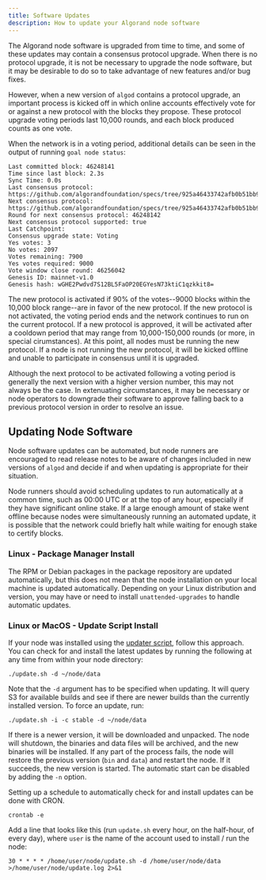```yaml
---
title: Software Updates
description: How to update your Algorand node software
---
```



The Algorand node software is upgraded from time to time, and some of these updates may contain a consensus protocol upgrade. When there is no protocol upgrade, it is not be necessary to upgrade the node software, but it may be desirable to do so to take advantage of new features and/or bug fixes.

However, when a new version of `algod` contains a protocol upgrade, an important process is kicked off in which online accounts effectively vote for or against a new protocol with the blocks they propose. These protocol upgrade voting periods last 10,000 rounds, and each block produced counts as one vote.

When the network is in a voting period, additional details can be seen in the output of running `goal node status`:

```shell showLineNumbers=false frame=none {9-14}
Last committed block: 46248141
Time since last block: 2.3s
Sync Time: 0.0s
Last consensus protocol: https://github.com/algorandfoundation/specs/tree/925a46433742afb0b51bb939354bd907fa88bf95
Next consensus protocol: https://github.com/algorandfoundation/specs/tree/925a46433742afb0b51bb939354bd907fa88bf95
Round for next consensus protocol: 46248142
Next consensus protocol supported: true
Last Catchpoint:
Consensus upgrade state: Voting
Yes votes: 3
No votes: 2097
Votes remaining: 7900
Yes votes required: 9000
Vote window close round: 46256042
Genesis ID: mainnet-v1.0
Genesis hash: wGHE2Pwdvd7S12BL5FaOP20EGYesN73ktiC1qzkkit8=
```

The new protocol is activated if 90% of the votes--9000 blocks within the 10,000 block range--are in favor of the new protocol. If the new protocol is not activated, the voting period ends and the network continues to run on the current protocol. If a new protocol is approved, it will be activated after a cooldown period that may range from 10,000-150,000 rounds (or more, in special cirumstances). At this point, all nodes must be running the new protocol. If a node is not running the new protocol, it will be kicked offline and unable to participate in consensus until it is upgraded.

<Aside type='note'>
  Although the next protocol to be activated following a voting period is
  generally the next version with a higher version number, this may not always
  be the case. In extenuating circumstances, it may be necessary or node
  operators to downgrade their software to approve falling back to a previous
  protocol version in order to resolve an issue.
</Aside>

## Updating Node Software

Node software updates can be automated, but node runners are encouraged to read release notes to be aware of changes included in new versions of `algod` and decide if and when updating is appropriate for their situation.

<Aside type='caution'>
  Node runners should avoid scheduling updates to run automatically at a common
  time, such as 00:00 UTC or at the top of any hour, especially if they have
  significant online stake. If a large enough amount of stake went offline
  because nodes were simultaneously running an automated update, it is possible
  that the network could briefly halt while waiting for enough stake to certify
  blocks.
</Aside>

### Linux - Package Manager Install

The RPM or Debian packages in the package repository are updated automatically, but this does not mean that the node installation on your local machine is updated automatically. Depending on your Linux distribution and version, you may have or need to install `unattended-upgrades` to handle automatic updates.

### Linux or MacOS - Update Script Install

If your node was installed using the [updater script](/nodes/installation/manual-installation#2-updater-script-installation), follow this approach. You can check for and install the latest updates by running the following at any time from within your node directory:

```shell showLineNumbers=false frame=none
./update.sh -d ~/node/data
```

Note that the `-d` argument has to be specified when updating. It will query S3 for available builds and see if there are newer builds than the currently installed version. To force an update, run:

```shell showLineNumbers=false frame=none
./update.sh -i -c stable -d ~/node/data
```

If there is a newer version, it will be downloaded and unpacked. The node will shutdown, the binaries and data files will be archived, and the new binaries will be installed. If any part of the process fails, the node will restore the previous version (`bin` and `data`) and restart the node. If it succeeds, the new version is started. The automatic start can be disabled by adding the `-n` option.

Setting up a schedule to automatically check for and install updates can be done with CRON.

```shell showLineNumbers=false frame=none
crontab -e
```

Add a line that looks like this (run `update.sh` every hour, on the half-hour, of every day), where `user` is the name of the account used to install / run the node:

```shell showLineNumbers=false frame=none
30 * * * * /home/user/node/update.sh -d /home/user/node/data >/home/user/node/update.log 2>&1
```
